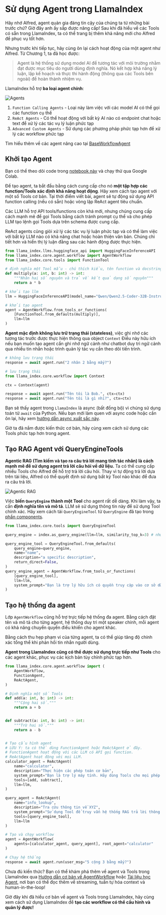 # Sử dụng Agent trong LlamaIndex

Hãy nhớ Alfred, agent quản gia đáng tin cậy của chúng ta từ những bài trước chứ? Giờ đây anh ấy sắp được nâng cấp!
Sau khi đã hiểu về các Tools có sẵn trong LlamaIndex, ta có thể trang bị thêm khả năng mới cho Alfred để phục vụ tốt hơn.

Nhưng trước khi tiếp tục, hãy cùng ôn lại cách hoạt động của một agent như Alfred.
Từ Chương 1, ta đã học được:

> Agent là hệ thống sử dụng model AI để tương tác với môi trường nhằm đạt được mục tiêu do người dùng định nghĩa. Nó kết hợp khả năng lý luận, lập kế hoạch và thực thi hành động (thông qua các Tools bên ngoài) để hoàn thành nhiệm vụ.

LlamaIndex hỗ trợ **ba loại agent chính**:

![Agents](https://huggingface.co/datasets/agents-course/course-images/resolve/main/en/unit2/llama-index/agents.png)

1. `Function Calling Agents` - Loại này làm việc với các model AI có thể gọi các function cụ thể
2. `ReAct Agents` - Có thể hoạt động với bất kỳ AI nào có endpoint chat hoặc text để xử lý các tác vụ lý luận phức tạp
3. `Advanced Custom Agents` - Sử dụng các phương pháp phức tạp hơn để xử lý các workflow phức tạp

<Tip>Tìm hiểu thêm về các agent nâng cao tại <a href="https://github.com/run-llama/llama_index/blob/main/llama-index-core/llama_index/core/agent/workflow/base_agent.py">BaseWorkflowAgent</a></Tip>

## Khởi tạo Agent

<Tip>
Bạn có thể theo dõi code trong <a href="https://huggingface.co/agents-course/notebooks/blob/main/unit2/llama-index/agents.ipynb" target="_blank">notebook này</a> và chạy thử qua Google Colab.
</Tip>

Để tạo agent, ta bắt đầu bằng cách cung cấp cho nó **một tập hợp các function/Tools xác định khả năng hoạt động**.
Hãy xem cách tạo agent với một số Tools cơ bản. Tại thời điểm viết bài, agent sẽ tự động sử dụng API function calling (nếu có sẵn) hoặc vòng lặp ReAct agent tiêu chuẩn.

Các LLM hỗ trợ API tools/functions còn khá mới, nhưng chúng cung cấp cách mạnh mẽ để gọi Tools bằng cách tránh prompt cụ thể và cho phép LLM tạo lệnh gọi Tools dựa trên schema được cung cấp.

ReAct agents cũng giỏi xử lý các tác vụ lý luận phức tạp và có thể làm việc với bất kỳ LLM nào có khả năng chat hoặc hoàn thiện văn bản. Chúng chi tiết hơn và hiển thị lý luận đằng sau các hành động được thực hiện.

```python
from llama_index.llms.huggingface_api import HuggingFaceInferenceAPI
from llama_index.core.agent.workflow import AgentWorkflow
from llama_index.core.tools import FunctionTool

# định nghĩa một Tool mẫu - chú thích kiểu, tên function và docstring đều được đưa vào schema
def multiply(a: int, b: int) -> int:
    """Nhân hai số nguyên và trả về kết quả dạng số nguyên"""
    return a * b

# khởi tạo llm
llm = HuggingFaceInferenceAPI(model_name="Qwen/Qwen2.5-Coder-32B-Instruct")

# khởi tạo agent
agent = AgentWorkflow.from_tools_or_functions(
    [FunctionTool.from_defaults(multiply)],
    llm=llm
)
```

**Agent mặc định không lưu trữ trạng thái (stateless)**, việc ghi nhớ các tương tác trước được thực hiện thông qua object `Context`
Điều này hữu ích nếu bạn muốn tạo agent cần ghi nhớ ngữ cảnh như chatbot duy trì ngữ cảnh qua nhiều tin nhắn hoặc trình quản lý tác vụ cần theo dõi tiến trình.

```python
# không lưu trạng thái
response = await agent.run("2 nhân 2 bằng mấy?")

# lưu trạng thái
from llama_index.core.workflow import Context

ctx = Context(agent)

response = await agent.run("Tên tôi là Bob.", ctx=ctx)
response = await agent.run("Tên tôi là gì nhỉ?", ctx=ctx)
```

Bạn sẽ thấy agent trong `LlamaIndex` là async (bất đồng bộ) vì chúng sử dụng toán tử `await` của Python. Nếu bạn mới làm quen với async code hoặc cần ôn lại, hãy xem [hướng dẫn async xuất sắc này](https://docs.llamaindex.ai/en/stable/getting_started/async_python/).

Giờ ta đã nắm được kiến thức cơ bản, hãy cùng xem cách sử dụng các Tools phức tạp hơn trong agent.

## Tạo RAG Agent với QueryEngineTools

**Agentic RAG (Tìm kiếm và tạo ra câu trả lời mang tính tác nhân) là cách mạnh mẽ để sử dụng agent trả lời câu hỏi về dữ liệu.** Ta có thể cung cấp nhiều Tools cho Alfred để hỗ trợ trả lời câu hỏi.
Thay vì tự động trả lời dựa trên tài liệu, Alfred có thể quyết định sử dụng bất kỳ Tool nào khác để đưa ra câu trả lời.

![Agentic RAG](https://huggingface.co/datasets/agents-course/course-images/resolve/main/en/unit2/llama-index/agentic-rag.png)

Việc **biến `QueryEngine` thành một Tool** cho agent rất dễ dàng.
Khi làm vậy, ta cần **định nghĩa tên và mô tả**. LLM sẽ sử dụng thông tin này để sử dụng Tool chính xác.
Hãy xem cách tải `QueryEngineTool` từ `QueryEngine` đã tạo trong [phần components](components.mdx).

```python
from llama_index.core.tools import QueryEngineTool

query_engine = index.as_query_engine(llm=llm, similarity_top_k=3) # như đã trình bày trong phần Components in LlamaIndex

query_engine_tool = QueryEngineTool.from_defaults(
    query_engine=query_engine,
    name="name",
    description="a specific description",
    return_direct=False,
)
query_engine_agent = AgentWorkflow.from_tools_or_functions(
    [query_engine_tool],
    llm=llm,
    system_prompt="Bạn là trợ lý hữu ích có quyền truy cập vào cơ sở dữ liệu mô tả nhân vật. "
)
```

## Tạo hệ thống đa agent

Lớp `AgentWorkflow` cũng hỗ trợ trực tiếp hệ thống đa agent. Bằng cách đặt tên và mô tả cho từng agent, hệ thống duy trì một speaker chính, mỗi agent có khả năng chuyển quyền điều khiển cho agent khác.

Bằng cách thu hẹp phạm vi của từng agent, ta có thể giúp tăng độ chính xác tổng thể khi phản hồi tin nhắn người dùng.

**Agent trong LlamaIndex cũng có thể được sử dụng trực tiếp như Tools** cho các agent khác, phục vụ các kịch bản tùy chỉnh phức tạp hơn.

```python
from llama_index.core.agent.workflow import (
    AgentWorkflow,
    FunctionAgent,
    ReActAgent,
)

# Định nghĩa một số Tools
def add(a: int, b: int) -> int:
    """Cộng hai số."""
    return a + b


def subtract(a: int, b: int) -> int:
    """Trừ hai số."""
    return a - b


# Tạo cấu hình agent
# LƯU Ý: ta có thể dùng FunctionAgent hoặc ReActAgent ở đây.
# FunctionAgent hoạt động với các LLM có API gọi function.
# ReActAgent hoạt động với mọi LLM.
calculator_agent = ReActAgent(
    name="calculator",
    description="Thực hiện các phép toán cơ bản",
    system_prompt="Bạn là trợ lý máy tính. Hãy dùng Tools cho mọi phép toán.",
    tools=[add, subtract],
    llm=llm,
)

query_agent = ReActAgent(
    name="info_lookup",
    description="Tra cứu thông tin về XYZ",
    system_prompt="Sử dụng Tool để truy vấn hệ thống RAG trả lời thông tin về XYZ",
    tools=[query_engine_tool],
    llm=llm
)

# Tạo và chạy workflow
agent = AgentWorkflow(
    agents=[calculator_agent, query_agent], root_agent="calculator"
)

# Chạy hệ thống
response = await agent.run(user_msg="5 cộng 3 bằng mấy?")
```

<Tip>Chưa đủ kiến thức? Bạn có thể khám phá thêm về agent và Tools trong LlamaIndex qua <a href="https://docs.llamaindex.ai/en/stable/examples/agent/agent_workflow_basic/">Hướng dẫn cơ bản về AgentWorkflow</a> hoặc <a href="https://docs.llamaindex.ai/en/stable/understanding/agent/">Tài liệu học Agent</a>, nơi bạn có thể đọc thêm về streaming, tuần tự hóa context và human-in-the-loop!</Tip>

Giờ đây khi đã hiểu cơ bản về agent và Tools trong LlamaIndex, hãy cùng xem cách sử dụng LlamaIndex để **tạo các workflow có thể cấu hình và quản lý được!**